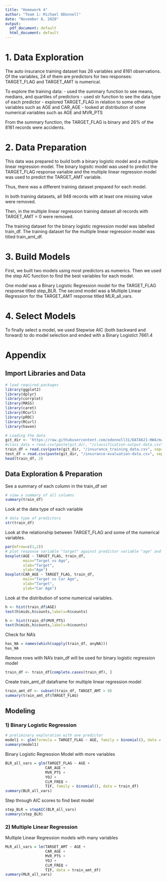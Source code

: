 ```yaml
---
title: "Homework 4"
author: "Team 1: Michael ODonnell"
date: "November 8, 2020"
output:
  pdf_document: default
  html_document: default
---
```


# 1. Data Exploration

The auto insurance training dataset has 26 variables and 8161 observations. Of the variables, 24 of them are predictors for two responses: TARGET_FLAG and TARGET_AMT is numerical. 

To explore the training data:
- used the summary function to see means, medians, and quartiles of predictors
- used str function to see the data type of each predictor
- explored TARGET_FLAG in relation to some other variables such as AGE and CAR_AGE
- looked at distribution of some numerical variables such as AGE and MVR_PTS

From the summary function, the TARGET_FLAG is binary and 26% of the 8161 records were accidents.

# 2. Data Preparation

This data was prepared to build both a binary logistic model and a multiple linear regression model. The binary logisitc model was used to predict the TARGET_FLAG response variable and the multiple linear regression model was used to predict the TARGET_AMT variable.

Thus, there was a different training dataset prepared for each model.

In both training datasets, all 948 records with at least one missing value were removed.

Then, in the multiple linear regression training dataset all records with TARGET_AMT = 0 were removed.

The training dataset for the binary logistic regression model was labelled train_df. The training dataset for the multiple linear regression model was titled train_amt_df.

# 3. Build Models

First, we built two models using most predictors as numerics. Then we used the step AIC function to find the best variables for each model.

One model was a Binary Logistic Regression model for the TARGET_FLAG response titled step_BLR.
The second model was a Multiple Linear Regression for the TARGET_AMT response titled MLR_all_vars.

# 4. Select Models

To finally select a model, we used Stepwise AIC (both backward and forward) to do model selection and ended with a Binary Logistict 7661.4

# Appendix

## Import Libraries and Data

```r
# load required packages
library(ggplot2)
library(dplyr)
library(corrplot)
library(MASS)
library(caret)
library(RCurl)
library(pROC)
library(RCurl)
library(haven)
```

```r
# Loading the data
git_dir <- 'https://raw.githubusercontent.com/odonnell31/DATA621-HW4/main/data'
#class_data = read.csv(paste(git_dir, "/classification-output-data.csv", sep=""))
train_df = read.csv(paste(git_dir, "/insurance_training_data.csv", sep=""))
test_df = read.csv(paste(git_dir, "/insurance-evaluation-data.csv", sep = ""))
head(train_df, 2)
```

## Data Exploration & Preparation

See a summary of each column in the train_df set
```r
# view a summary of all columns
summary(train_df)
```

Look at the data type of each variable
```r
# data type of predictors
str(train_df)
```

Look at the relationship between TARGET_FLAG and some of the numerical variables.
```r
par(mfrow=c(1,2))
# plot response variable "target" against predictor variable "age" and "car_age"
boxplot(AGE ~ TARGET_FLAG, train_df, 
        main="Target vs Age",
        xlab="Target",
        ylab="Age") 
boxplot(CAR_AGE ~ TARGET_FLAG, train_df, 
        main="Target vs Car Age",
        xlab="Target",
        ylab="Car Age")
```

Look at the distribution of some numerical variables.
```r
h <- hist(train_df$AGE)
text(h$mids,h$counts,labels=h$counts)
```

```r
h <- hist(train_df$MVR_PTS)
text(h$mids,h$counts,labels=h$counts)
```

Check for NA's
```r
has_NA = names(which(sapply(train_df, anyNA)))
has_NA
```

Remove rows with NA's
train_df will be used for binary logistic regression model
```r
train_df <- train_df[complete.cases(train_df), ]
```

Create train_amt_df dataframe for multiple linear regression model
```r
train_amt_df <- subset(train_df, TARGET_AMT > 0)
summary(train_amt_df$TARGET_FLAG)
```

## Modeling

### 1) Binary Logistic Regression

```r
# preliminary exploration with one predictor
model1 <- glm(formula = TARGET_FLAG ~ AGE, family = binomial(), data = train_df)
summary(model1)
```

Binary Logistic Regression Model with more variables
```r
BLR_all_vars = glm(TARGET_FLAG ~ AGE +
                  CAR_AGE +
                  MVR_PTS +
                  YOJ +
                  CLM_FREQ +
                  TIF, family = binomial(), data = train_df)
summary(BLR_all_vars)
```

Step through AIC scores to find best model
```r
step_BLR = stepAIC(BLR_all_vars)
summary(step_BLR)
```

### 2) Multiple Linear Regression

Multiple Linear Regression models with many variables
```r
MLR_all_vars = lm(TARGET_AMT ~ AGE +
                  CAR_AGE +
                  MVR_PTS +
                  YOJ +
                  CLM_FREQ +
                  TIF, data = train_amt_df)
summary(MLR_all_vars)
```
